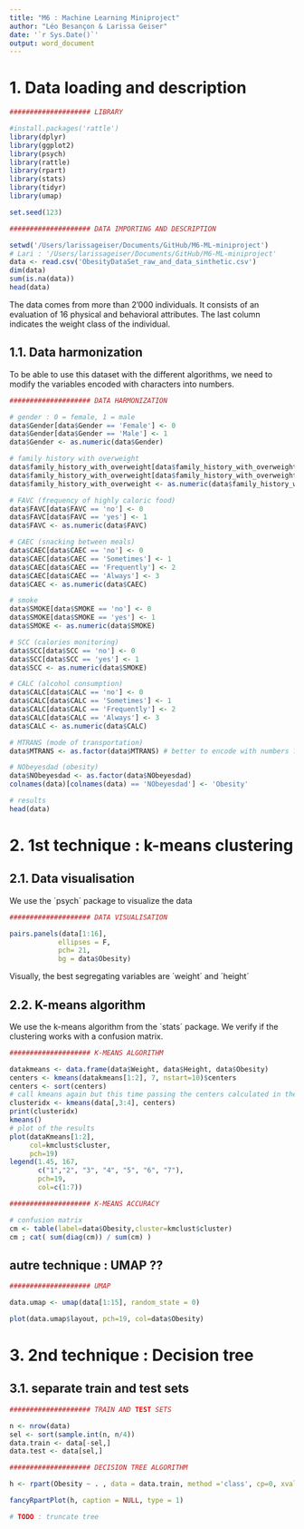 ```yaml
---
title: "M6 : Machine Learning Miniproject"
author: "Léo Besançon & Larissa Geiser"
date: '`r Sys.Date()`'
output: word_document
---
```


# 1. Data loading and description

```r
#################### LIBRARY 

#install.packages('rattle')
library(dplyr)
library(ggplot2)
library(psych)
library(rattle)
library(rpart)
library(stats)
library(tidyr)
library(umap)

set.seed(123)
```

```r
#################### DATA IMPORTING AND DESCRIPTION

setwd('/Users/larissageiser/Documents/GitHub/M6-ML-miniproject') 
# Lari : '/Users/larissageiser/Documents/GitHub/M6-ML-miniproject'
data <- read.csv('ObesityDataSet_raw_and_data_sinthetic.csv')
dim(data)
sum(is.na(data))
head(data)
```
The data comes from more than 2'000 individuals. It consists of an evaluation of 16 physical and behavioral attributes. The last column indicates the weight class of the individual.

## 1.1. Data harmonization

To be able to use this dataset with the different algorithms, we need to modify the variables encoded with characters into numbers.

```r
#################### DATA HARMONIZATION

# gender : 0 = female, 1 = male
data$Gender[data$Gender == 'Female'] <- 0
data$Gender[data$Gender == 'Male'] <- 1
data$Gender <- as.numeric(data$Gender)

# family history with overweight
data$family_history_with_overweight[data$family_history_with_overweight == 'no'] <- 0
data$family_history_with_overweight[data$family_history_with_overweight == 'yes'] <- 1
data$family_history_with_overweight <- as.numeric(data$family_history_with_overweight)

# FAVC (frequency of highly caloric food)
data$FAVC[data$FAVC == 'no'] <- 0
data$FAVC[data$FAVC == 'yes'] <- 1
data$FAVC <- as.numeric(data$FAVC)

# CAEC (snacking between meals)
data$CAEC[data$CAEC == 'no'] <- 0
data$CAEC[data$CAEC == 'Sometimes'] <- 1
data$CAEC[data$CAEC == 'Frequently'] <- 2
data$CAEC[data$CAEC == 'Always'] <- 3
data$CAEC <- as.numeric(data$CAEC)

# smoke
data$SMOKE[data$SMOKE == 'no'] <- 0
data$SMOKE[data$SMOKE == 'yes'] <- 1
data$SMOKE <- as.numeric(data$SMOKE)

# SCC (calories monitoring)
data$SCC[data$SCC == 'no'] <- 0
data$SCC[data$SCC == 'yes'] <- 1
data$SCC <- as.numeric(data$SMOKE)

# CALC (alcohol consumption)
data$CALC[data$CALC == 'no'] <- 0
data$CALC[data$CALC == 'Sometimes'] <- 1
data$CALC[data$CALC == 'Frequently'] <- 2
data$CALC[data$CALC == 'Always'] <- 3
data$CALC <- as.numeric(data$CALC)

# MTRANS (mode of transportation)
data$MTRANS <- as.factor(data$MTRANS) # better to encode with numbers ? i don't think so

# NObeyesdad (obesity)
data$NObeyesdad <- as.factor(data$NObeyesdad)
colnames(data)[colnames(data) == 'NObeyesdad'] <- 'Obesity'

# results
head(data)

```


# 2. 1st technique : k-means clustering

## 2.1. Data visualisation

We use the ´psych´ package to visualize the data

```r
#################### DATA VISUALISATION

pairs.panels(data[1:16],
            ellipses = F,
            pch= 21,
            bg = data$Obesity)

```
Visually, the best segregating variables are ´weight´ and ´height´


## 2.2. K-means algorithm
We use the k-means algorithm from the ´stats´ package. We verify if the clustering works with a confusion matrix. 

```r
#################### K-MEANS ALGORITHM

datakmeans <- data.frame(data$Weight, data$Height, data$Obesity)
centers <- kmeans(datakmeans[1:2], 7, nstart=10)$centers
centers <- sort(centers)
# call kmeans again but this time passing the centers calculated in the previous step
clusteridx <- kmeans(data[,3:4], centers)
print(clusteridx)
kmeans()
# plot of the results
plot(dataKmeans[1:2], 
     col=kmclust$cluster, 
     pch=19)
legend(1.45, 167, 
       c("1","2", "3", "4", "5", "6", "7"),
       pch=19, 
       col=c(1:7))

```
```r
#################### K-MEANS ACCURACY

# confusion matrix
cm <- table(label=data$Obesity,cluster=kmclust$cluster)
cm ; cat( sum(diag(cm)) / sum(cm) )

```


## autre technique : UMAP ??

```r
#################### UMAP

data.umap <- umap(data[1:15], random_state = 0)

plot(data.umap$layout, pch=19, col=data$Obesity)

```


# 3. 2nd technique : Decision tree

## 3.1. separate train and test sets

```r
#################### TRAIN AND TEST SETS

n <- nrow(data)
sel <- sort(sample.int(n, n/4))
data.train <- data[-sel,]
data.test <- data[sel,]

```

```r
#################### DECISION TREE ALGORITHM

h <- rpart(Obesity ~ . , data = data.train, method ='class', cp=0, xval=500)

fancyRpartPlot(h, caption = NULL, type = 1)

```

```r
# TODO : truncate tree
```

